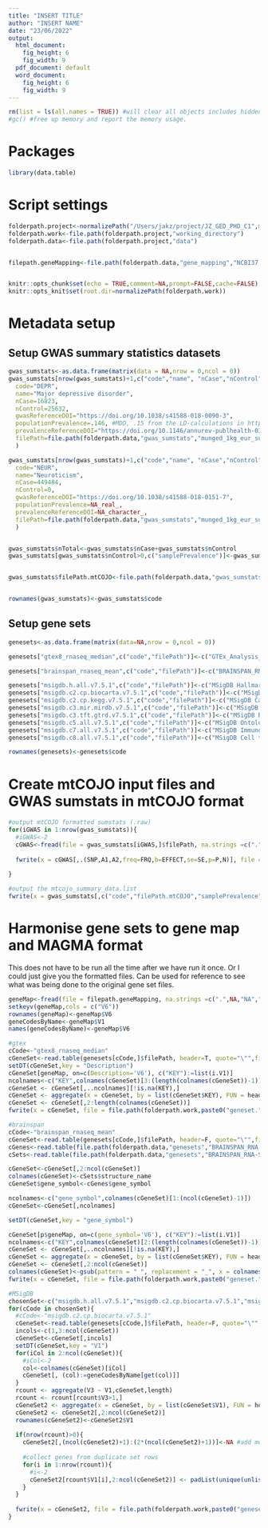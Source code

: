 ```yaml
---
title: "INSERT TITLE"
author: "INSERT NAME"
date: "23/06/2022"
output:
  html_document:
    fig_height: 6
    fig_width: 9
  pdf_document: default
  word_document:
    fig_height: 6
    fig_width: 9
---
```


```r
rm(list = ls(all.names = TRUE)) #will clear all objects includes hidden objects.
#gc() #free up memory and report the memory usage.
```

# Packages
```r

library(data.table)

```

# Script settings
```r

folderpath.project<-normalizePath("/Users/jakz/project/JZ_GED_PHD_C1",mustWork = T) #Set the absolute path to the project folder here
folderpath.work<-file.path(folderpath.project,"working_directory")
folderpath.data<-file.path(folderpath.project,"data")


filepath.geneMapping<-file.path(folderpath.data,"gene_mapping","NCBI37.3.gene.loc")



```

```r
knitr::opts_chunk$set(echo = TRUE,comment=NA,prompt=FALSE,cache=FALSE)
knitr::opts_knit$set(root.dir=normalizePath(folderpath.work))

```

# Metadata setup

## Setup GWAS summary statistics datasets

```r

gwas_sumstats<-as.data.frame(matrix(data = NA,nrow = 0,ncol = 0))
gwas_sumstats[nrow(gwas_sumstats)+1,c("code","name", "nCase","nControl","gwasReferenceDOI","populationPrevalence","prevalenceReferenceDOI","filePath")] <- list(
  code="DEPR",
  name="Major depressive disorder",
  nCase=16823,
  nControl=25632,
  gwasReferenceDOI="https://doi.org/10.1038/s41588-018-0090-3",
  populationPrevalence=.146, #MDD, .15 from the LD-calculations in https://doi.org/10.1038/s41588-018-0090-3 (2018), but with a possible reference to https://doi.org/10.1146/annurev-publhealth-031912-114409 (2013) which states 14.6% lifetime prevalence of MDE in high-income countries.
  prevalenceReferenceDOI="https://doi.org/10.1146/annurev-publhealth-031912-114409",
  filePath=file.path(folderpath.data,"gwas_sumstats","munged_1kg_eur_supermunge","DEPR08.gz")
  )

gwas_sumstats[nrow(gwas_sumstats)+1,c("code","name", "nCase","nControl","gwasReferenceDOI","populationPrevalence","prevalenceReferenceDOI","filePath")]<- list(
  code="NEUR",
  name="Neuroticism",
  nCase=449484,
  nControl=0,
  gwasReferenceDOI="https://doi.org/10.1038/s41588-018-0151-7",
  populationPrevalence=NA_real_,
  prevalenceReferenceDOI=NA_character_,
  filePath=file.path(folderpath.data,"gwas_sumstats","munged_1kg_eur_supermunge","NEUR02.gz")
  )


gwas_sumstats$nTotal<-gwas_sumstats$nCase+gwas_sumstats$nControl
gwas_sumstats[gwas_sumstats$nControl>0,c("samplePrevalence")]<-gwas_sumstats[gwas_sumstats$nControl>0,]$nCase/gwas_sumstats[gwas_sumstats$nControl>0,]$nTotal


gwas_sumstats$filePath.mtCOJO<-file.path(folderpath.data,"gwas_sumstats","munged_1kg_eur_supermunge",paste0(gwas_sumstats$code,".raw.gz"))


rownames(gwas_sumstats)<-gwas_sumstats$code


```


## Setup gene sets
```r
genesets<-as.data.frame(matrix(data=NA,nrow = 0,ncol = 0))

genesets["gtex8_rnaseq_median",c("code","filePath")]<-c("GTEx_Analysis_2017-06-05_v8_RNASeQCv1.1.9_gene_median_tpm.gct",file.path(folderpath.data,"genesets", "GTEx_Analysis_2017-06-05_v8_RNASeQCv1.1.9_gene_median_tpm.gct.gz"))

genesets["brainspan_rnaseq_mean",c("code","filePath")]<-c("BRAINSPAN_RNA-Seq_Gencode_v10_summarized_to_genes_genes_matrix_csv",file.path(folderpath.data,"genesets","BRAINSPAN_RNA-Seq_Gencode_v10_summarized_to_genes_genes_matrix_csv","expression_matrix.csv"))

genesets["msigdb.h.all.v7.5.1",c("code","filePath")]<-c("MSigDB Hallmark",file.path(folderpath.data,"genesets","msigdb.h.all.v7.5.1.symbols.gmt"))
genesets["msigdb.c2.cp.biocarta.v7.5.1",c("code","filePath")]<-c("MSigDB Canonical pathways Biocarta",file.path(folderpath.data,"genesets","msigdb.c2.cp.biocarta.v7.5.1.symbols.gmt"))
genesets["msigdb.c2.cp.kegg.v7.5.1",c("code","filePath")]<-c("MSigDB Canonical pathways KEGG",file.path(folderpath.data,"genesets","msigdb.c2.cp.kegg.v7.5.1.symbols.gmt"))
genesets["msigdb.c3.mir.mirdb.v7.5.1",c("code","filePath")]<-c("MSigDB Regulatory target miRDB",file.path(folderpath.data,"genesets","msigdb.c3.mir.mirdb.v7.5.1.symbols.gmt"))
genesets["msigdb.c3.tft.gtrd.v7.5.1",c("code","filePath")]<-c("MSigDB Regulatory target GTRD",file.path(folderpath.data,"genesets","msigdb.c3.tft.gtrd.v7.5.1.symbols.gmt"))
genesets["msigdb.c5.all.v7.5.1",c("code","filePath")]<-c("MSigDB Ontology",file.path(folderpath.data,"genesets","msigdb.c5.all.v7.5.1.symbols.gmt"))
genesets["msigdb.c7.all.v7.5.1",c("code","filePath")]<-c("MSigDB Immunologic signature",file.path(folderpath.data,"genesets","msigdb.c7.all.v7.5.1.symbols.gmt"))
genesets["msigdb.c8.all.v7.5.1",c("code","filePath")]<-c("MSigDB Cell type",file.path(folderpath.data,"genesets","msigdb.c8.all.v7.5.1.symbols.gmt"))

rownames(genesets)<-genesets$code


```

# Create mtCOJO input files and GWAS sumstats in mtCOJO format

```r

#output mtCOJO formatted sumstats (.raw)
for(iGWAS in 1:nrow(gwas_sumstats)){
  #iGWAS<-2
  cGWAS<-fread(file = gwas_sumstats[iGWAS,]$filePath, na.strings =c(".",NA,"NA",""), encoding = "UTF-8",check.names = T, fill = T, blank.lines.skip = T, data.table = T, nThread = 5, showProgress = F)
  
  fwrite(x = cGWAS[,.(SNP,A1,A2,freq=FRQ,b=EFFECT,se=SE,p=P,N)], file = gwas_sumstats[iGWAS,]$filePath.mtCOJO, append = F, quote = F, sep = "\t",na = "NA", col.names = T,nThread=5)
  
}

#output the mtcojo_summary_data.list
fwrite(x = gwas_sumstats[,c("code","filePath.mtCOJO","samplePrevalence","populationPrevalence")], file = file.path(folderpath.work,"mtcojo_summary_data.list"), append = F, quote = F, sep = "\t",na = "", col.names = F,nThread=5)


```


# Harmonise gene sets to gene map and MAGMA format

This does not have to be run all the time after we have run it once. Or I could just give you the formatted files. Can be used for reference to see what was being done to the original gene set files.

```r

geneMap<-fread(file = filepath.geneMapping, na.strings =c(".",NA,"NA",""), encoding = "UTF-8",check.names = T, fill = T, blank.lines.skip = T, data.table = T,showProgress = F, nThread=5)
setkeyv(geneMap,cols = c("V6"))
rownames(geneMap)<-geneMap$V6
geneCodesByName<-geneMap$V1
names(geneCodesByName)<-geneMap$V6

#gtex
cCode<-"gtex8_rnaseq_median"
cGeneSet<-read.table(genesets[cCode,]$filePath, header=T, quote="\"",fill=T,na.string=c(".",NA,"NA",""), sep="\t", skip = 2)
setDT(cGeneSet,key = "Description")
cGeneSet[geneMap, on=c(Description='V6'), c("KEY"):=list(i.V1)]
ncolnames<-c("KEY",colnames(cGeneSet)[3:(length(colnames(cGeneSet))-1)]) #columns from after description
cGeneSet <- cGeneSet[,..ncolnames][!is.na(KEY),]
cGeneSet <- aggregate(x = cGeneSet, by = list(cGeneSet$KEY), FUN = head, 1) #DO I NEED THIS?
cGeneSet <- cGeneSet[,2:length(colnames(cGeneSet))]
fwrite(x = cGeneSet, file = file.path(folderpath.work,paste0("geneset.",cCode,".magma")), append = F, quote = F, sep = "\t",na = "NA", col.names = T,nThread=5)

#brainspan
cCode<-"brainspan_rnaseq_mean"
cGeneSet<-read.table(genesets[cCode,]$filePath, header=F, quote="\"",fill=T,na.string=c(".",NA,"NA",""), sep=",")
cGenes<-read.table(file.path(folderpath.data,"genesets","BRAINSPAN_RNA-Seq_Gencode_v10_summarized_to_genes_genes_matrix_csv","rows_metadata.csv"), header=T, quote="\"",fill=T,na.string=c(".",NA,"NA",""), sep=",")
cSets<-read.table(file.path(folderpath.data,"genesets","BRAINSPAN_RNA-Seq_Gencode_v10_summarized_to_genes_genes_matrix_csv","columns_metadata.csv"), header=T, quote="\"",fill=T,na.string=c(".",NA,"NA",""), sep=",")

cGeneSet<-cGeneSet[,2:ncol(cGeneSet)]
colnames(cGeneSet)<-cSets$structure_name
cGeneSet$gene_symbol<-cGenes$gene_symbol

ncolnames<-c("gene_symbol",colnames(cGeneSet)[1:(ncol(cGeneSet)-1)])
cGeneSet<-cGeneSet[,ncolnames]

setDT(cGeneSet,key = "gene_symbol") 

cGeneSet[p$geneMap, on=c(gene_symbol='V6'), c("KEY"):=list(i.V1)]
ncolnames<-c("KEY",colnames(cGeneSet)[2:(length(colnames(cGeneSet))-1)]) #columns after rearrangement
cGeneSet <- cGeneSet[,..ncolnames][!is.na(KEY),]
cGeneSet <- aggregate(x = cGeneSet, by = list(cGeneSet$KEY), FUN = head, 1) #DO I NEED THIS?
cGeneSet <- cGeneSet[,2:ncol(cGeneSet)]
colnames(cGeneSet)<-gsub(pattern = " ", replacement = "_", x = colnames(cGeneSet))
fwrite(x = cGeneSet, file = file.path(folderpath.work,paste0("geneset.",cCode,".magma")), append = F, quote = F, sep = "\t",na = "NA", col.names = T,nThread=5)

#MSigDB
chosenSet<-c("msigdb.h.all.v7.5.1","msigdb.c2.cp.biocarta.v7.5.1","msigdb.c2.cp.kegg.v7.5.1", "msigdb.c3.mir.mirdb.v7.5.1","msigdb.c3.tft.gtrd.v7.5.1", "msigdb.c5.all.v7.5.1","msigdb.c7.all.v7.5.1","msigdb.c8.all.v7.5.1")
for(cCode in chosenSet){
  #cCode<-"msigdb.c2.cp.biocarta.v7.5.1"
  cGeneSet<-read.table(genesets[cCode,]$filePath, header=F, quote="\"",fill=T,na.string=c(".",NA,"NA",""), sep="\t")
  incols<-c(1,3:ncol(cGeneSet))
  cGeneSet<-cGeneSet[,incols]
  setDT(cGeneSet,key = "V1")
  for(iCol in 2:ncol(cGeneSet)){
    #iCol<-2
    col<-colnames(cGeneSet)[iCol]
    cGeneSet[, (col):=geneCodesByName[get(col)]]
  }
  rcount <- aggregate(V3 ~ V1,cGeneSet,length)
  rcount <- rcount[rcount$V3>1,]
  cGeneSet2 <- aggregate(x = cGeneSet, by = list(cGeneSet$V1), FUN = head, 1) #remove duplicate sets
  cGeneSet2 <- cGeneSet2[,2:ncol(cGeneSet2)]
  rownames(cGeneSet2)<-cGeneSet2$V1
  
  if(nrow(rcount)>0){
    cGeneSet2[,(ncol(cGeneSet2)+1):(2*(ncol(cGeneSet2)+1))]<-NA #add more columns to make room for new data
    
    #collect genes from duplicate set rows
    for(i in 1:nrow(rcount)){
      #i<-2
      cGeneSet2[rcount$V1[i],2:ncol(cGeneSet2)] <- padList(unique(unlist(cGeneSet[V1==rcount$V1[i],2:ncol(cGeneSet)])),NA,ncol(cGeneSet2))
    }
  }
  
  fwrite(x = cGeneSet2, file = file.path(folderpath.work,paste0("geneset.",cCode,".magma")), append = F, quote = F, sep = "\t",na = "NA", col.names = F,nThread=5)
}

```













